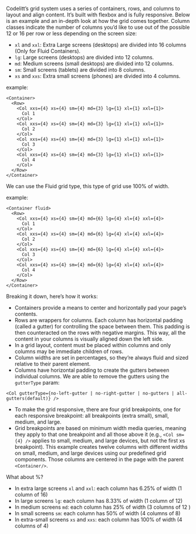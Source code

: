 Codelitt’s grid system uses a series of containers, rows, and columns to layout and align content. It’s built with flexbox and
is fully responsive. Below is an example and an in-depth look at how the grid comes together.
Column classes indicate the number of columns you’d like to use out of the possible 12 or 16 per row or less depending on the screen size:

- `xl` and `xxl`: Extra Large screens (desktops) are divided into 16 columns (Only for Fluid Containers).
- `lg`: Large screens (desktops) are divided into 12 columns.
- `md`: Medium screens (small desktops) are divided into 12 columns.
- `sm`: Small screens (tablets) are divided into 8 columns.
- `xs` and `xxs`: Extra small screens (phones) are divided into 4 columns.

example:

```
<Container>
  <Row>
    <Col xxs={4} xs={4} sm={4} md={3} lg={1} xl={1} xxl={1}>
      Col 1
    </Col>
    <Col xxs={4} xs={4} sm={4} md={3} lg={1} xl={1} xxl={1}>
      Col 2
    </Col>
    <Col xxs={4} xs={4} sm={4} md={3} lg={1} xl={1} xxl={1}>
      Col 3
    </Col>
    <Col xxs={4} xs={4} sm={4} md={3} lg={1} xl={1} xxl={1}>
      Col 4
    </Col>
  </Row>
</Container>
```

We can use the Fluid grid type, this type of grid use 100% of width.

example:

```
<Container fluid>
  <Row>
    <Col xxs={4} xs={4} sm={4} md={6} lg={4} xl={4} xxl={4}>
      Col 1
    </Col>
    <Col xxs={4} xs={4} sm={4} md={6} lg={4} xl={4} xxl={4}>
      Col 2
    </Col>
    <Col xxs={4} xs={4} sm={4} md={6} lg={4} xl={4} xxl={4}>
      Col 3
    </Col>
    <Col xxs={4} xs={4} sm={4} md={6} lg={4} xl={4} xxl={4}>
      Col 4
    </Col>
  </Row>
</Container>
```

Breaking it down, here’s how it works:

- Containers provide a means to center and horizontally pad your page’s contents.
- Rows are wrappers for columns. Each column has horizontal padding (called a gutter) for controlling the space between them.
  This padding is then counteracted on the rows with negative margins. This way, all the content in your columns is visually
  aligned down the left side.
- In a grid layout, content must be placed within columns and only columns may be immediate children of rows.
- Column widths are set in percentages, so they’re always fluid and sized relative to their parent element.
- Columns have horizontal padding to create the gutters between individual columns. We are able to remove the gutters using the `gutterType` param:

`<Col gutterType={no-left-gutter | no-right-gutter | no-gutters | all-gutters(default)} />`

- To make the grid responsive, there are four grid breakpoints, one for each responsive breakpoint: all breakpoints (extra small), small, medium, and large.
- Grid breakpoints are based on minimum width media queries, meaning they apply to that one breakpoint and all those above
  it (e.g., `<Col sm={4} />` applies to small, medium, and large devices, but not the first xs breakpoint).
  This example creates twelve columns with different widths on small, medium, and large devices using our predefined grid components.
  Those columns are centered in the page with the parent `<Container/>`.

What about %?

- In extra large screens `xl` and `xxl`: each column has 6.25% of width (1 column of 16)
- In large screens `lg`: each column has 8.33% of width (1 column of 12)
- In medium screens `md`: each column has 25% of width (3 columns of 12 )
- In small screens `sm`: each column has 50% of width (4 columns of 8)
- In extra-small screens `xs` and `xxs`: each column has 100% of width (4 columns of 4)
